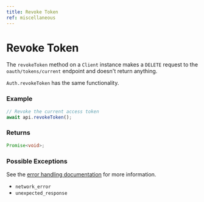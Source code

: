 ```yaml
---
title: Revoke Token
ref: miscellaneous
---
```


# Revoke Token

The `revokeToken` method on a `Client` instance makes a `DELETE` request to the `oauth/tokens/current` endpoint and doesn't return anything.

`Auth.revokeToken` has the same functionality.

### Example

```ts
// Revoke the current access token
await api.revokeToken();
```

### Returns

```ts
Promise<void>;
```

### Possible Exceptions

See the [error handling documentation](/extras/error-handling) for more information.

- `network_error`
- `unexpected_response`
